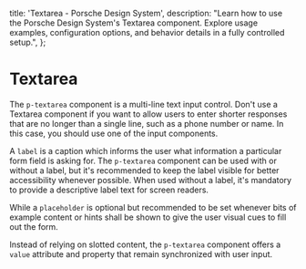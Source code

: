 
  title: 'Textarea - Porsche Design System',
  description:
    "Learn how to use the Porsche Design System's Textarea component. Explore usage examples, configuration options, and behavior details in a fully controlled setup.",
};

# Textarea <ComponentStatus tagName="p-textarea"></ComponentStatus>

The `p-textarea` component is a multi-line text input control. Don't use a Textarea component if you want to allow users
to enter shorter responses that are no longer than a single line, such as a phone number or name. In this case, you
should use one of the input components.

A `label` is a caption which informs the user what information a particular form field is asking for. The `p-textarea`
component can be used with or without a label, but it's recommended to keep the label visible for better accessibility
whenever possible. When used without a label, it's mandatory to provide a descriptive label text for screen readers.

While a `placeholder` is optional but recommended to be set whenever bits of example content or hints shall be shown to
give the user visual cues to fill out the form.

Instead of relying on slotted content, the `p-textarea` component offers a `value` attribute and property that remain
synchronized with user input.

<Configurator tagName="p-textarea" story={textareaStory} />
